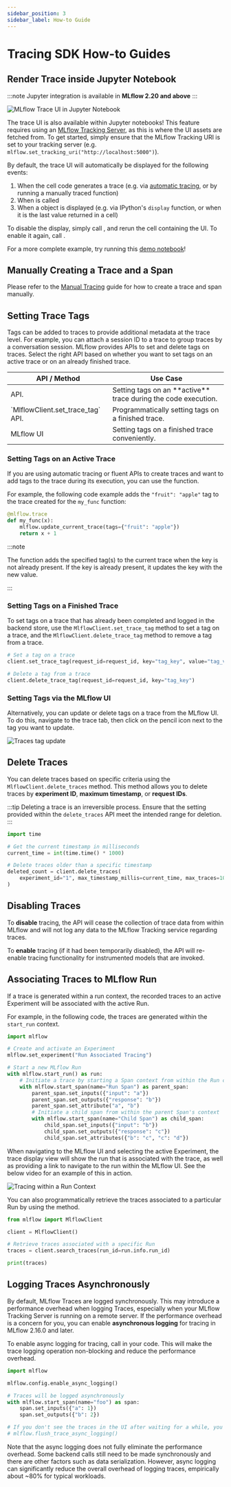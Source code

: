 ```yaml
---
sidebar_position: 3
sidebar_label: How-to Guide
---
```



# Tracing SDK How-to Guides


## Render Trace inside Jupyter Notebook

:::note
Jupyter integration is available in **MLflow 2.20 and above**
:::

![MLflow Trace UI in Jupyter Notebook](/images/llms/tracing/jupyter-trace-ui.png)


The trace UI is also available within Jupyter notebooks! 
This feature requires using an [MLflow Tracking Server](/tracking/server), as
this is where the UI assets are fetched from. To get started, simply ensure that the MLflow
Tracking URI is set to your tracking server (e.g. `mlflow.set_tracking_uri("http://localhost:5000")`).

By default, the trace UI will automatically be displayed for the following events:

1. When the cell code generates a trace (e.g. via  [automatic tracing](/tracing/#automatic-tracing), or by running a manually traced function)
2. When <APILink fn="mlflow.search_traces" /> is called
3. When a <APILink fn="mlflow.entities.Trace" /> object is displayed (e.g. via IPython's `display` function, or when it is the last value returned in a cell)

To disable the display, simply call <APILink fn="mlflow.tracing.disable_notebook_display" />, and rerun the cell
containing the UI. To enable it again, call <APILink fn="mlflow.tracing.enable_notebook_display" />.

For a more complete example, try running this [demo notebook](/tracing/tutorials/jupyter-trace-demo)!


## Manually Creating a Trace and a Span

Please refer to the [Manual Tracing](/tracing/api/manual-instrumentation.mdx) guide for how to create a trace and span manually.

## Setting Trace Tags

Tags can be added to traces to provide additional metadata at the trace level. For example, you can attach a session ID to a trace to group traces by a conversation session. MLflow provides APIs to set and delete tags on traces. Select the right API based on whether you want to set tags on an active trace or on an already finished trace.

<table>
  <thead>
    <tr>
      <th>API / Method</th>
      <th>Use Case</th>
    </tr>
  </thead>
  <tbody>
    <tr>
      <td>
        <APILink fn="mlflow.update_current_trace" /> API.
      </td>
      <td>Setting tags on an **active** trace during the code execution.</td>
    </tr>
    <tr>
      <td>
        <APILink fn="mlflow.client.MlflowClient.set_trace_tag">`MlflowClient.set_trace_tag`</APILink> API.
      </td>
      <td>Programmatically setting tags on a finished trace.</td>
    </tr>
    <tr>
      <td>MLflow UI</td>
      <td>Setting tags on a finished trace conveniently.</td>
    </tr>
  </tbody>
</table>

### Setting Tags on an Active Trace

If you are using automatic tracing or fluent APIs to create traces and want to add tags to the trace during its execution, you can use the <APILink fn="mlflow.update_current_trace" /> function.

For example, the following code example adds the `"fruit": "apple"` tag to the trace created for the `my_func` function:

```python
@mlflow.trace
def my_func(x):
    mlflow.update_current_trace(tags={"fruit": "apple"})
    return x + 1
```

:::note

The <APILink fn="mlflow.update_current_trace" /> function adds the specified tag(s) to the current trace when the key is not already present. If the key is already present, it updates the key with the new value.

:::

### Setting Tags on a Finished Trace

To set tags on a trace that has already been completed and logged in the backend store, use the <APILink fn="mlflow.client.MlflowClient.set_trace_tag">`MlflowClient.set_trace_tag`</APILink> method to set a tag on a trace,
and the <APILink fn="mlflow.client.MlflowClient.delete_trace_tag">`MlflowClient.delete_trace_tag`</APILink> method to remove a tag from a trace.

```python
# Set a tag on a trace
client.set_trace_tag(request_id=request_id, key="tag_key", value="tag_value")

# Delete a tag from a trace
client.delete_trace_tag(request_id=request_id, key="tag_key")
```

### Setting Tags via the MLflow UI

Alternatively, you can update or delete tags on a trace from the MLflow UI. To do this, navigate to the trace tab, then click on the pencil icon next to the tag you want to update.

![Traces tag update](/images/llms/tracing/trace-set-tag.gif)

## Delete Traces

You can delete traces based on specific criteria using the <APILink fn="mlflow.client.MlflowClient.delete_traces">`MlflowClient.delete_traces`</APILink> method. This method allows you to delete traces by **experiment ID**,
**maximum timestamp**, or **request IDs**.

:::tip
Deleting a trace is an irreversible process. Ensure that the setting provided within the `delete_traces` API meet the intended range for deletion.
:::

```python
import time

# Get the current timestamp in milliseconds
current_time = int(time.time() * 1000)

# Delete traces older than a specific timestamp
deleted_count = client.delete_traces(
    experiment_id="1", max_timestamp_millis=current_time, max_traces=10
)
```

## Disabling Traces

To **disable** tracing, the <APILink fn="mlflow.tracing.disable" /> API will cease the collection of trace data from within MLflow and will not log
any data to the MLflow Tracking service regarding traces.

To **enable** tracing (if it had been temporarily disabled), the <APILink fn="mlflow.tracing.enable" /> API will re-enable tracing functionality for instrumented models
that are invoked.

## Associating Traces to MLflow Run

If a trace is generated within a run context, the recorded traces to an active Experiment will be associated with the active Run.

For example, in the following code, the traces are generated within the `start_run` context.

```python
import mlflow

# Create and activate an Experiment
mlflow.set_experiment("Run Associated Tracing")

# Start a new MLflow Run
with mlflow.start_run() as run:
    # Initiate a trace by starting a Span context from within the Run context
    with mlflow.start_span(name="Run Span") as parent_span:
        parent_span.set_inputs({"input": "a"})
        parent_span.set_outputs({"response": "b"})
        parent_span.set_attribute("a", "b")
        # Initiate a child span from within the parent Span's context
        with mlflow.start_span(name="Child Span") as child_span:
            child_span.set_inputs({"input": "b"})
            child_span.set_outputs({"response": "c"})
            child_span.set_attributes({"b": "c", "c": "d"})
```

When navigating to the MLflow UI and selecting the active Experiment, the trace display view will show the run that is associated with the trace, as
well as providing a link to navigate to the run within the MLflow UI. See the below video for an example of this in action.

![Tracing within a Run Context](/images/llms/tracing/run-trace.gif)

You can also programmatically retrieve the traces associated to a particular Run by using the <APILink fn="mlflow.client.MlflowClient.search_traces" /> method.

```python
from mlflow import MlflowClient

client = MlflowClient()

# Retrieve traces associated with a specific Run
traces = client.search_traces(run_id=run.info.run_id)

print(traces)
```

## Logging Traces Asynchronously

By default, MLflow Traces are logged synchronously. This may introduce a performance overhead when logging Traces, especially when your MLflow Tracking Server is running on a remote server. If the performance overhead is a concern for you, you can enable **asynchronous logging** for tracing in MLflow 2.16.0 and later.

To enable async logging for tracing, call <APILink fn="mlflow.config.enable_async_logging" /> in your code. This will make the trace logging operation non-blocking and reduce the performance overhead.

```python
import mlflow

mlflow.config.enable_async_logging()

# Traces will be logged asynchronously
with mlflow.start_span(name="foo") as span:
    span.set_inputs({"a": 1})
    span.set_outputs({"b": 2})

# If you don't see the traces in the UI after waiting for a while, you can manually flush the traces
# mlflow.flush_trace_async_logging()
```

Note that the async logging does not fully eliminate the performance overhead. Some backend calls still need to be made synchronously and there are other factors such as data serialization. However, async logging can significantly reduce the overall overhead of logging traces, empirically about ~80% for typical workloads.
